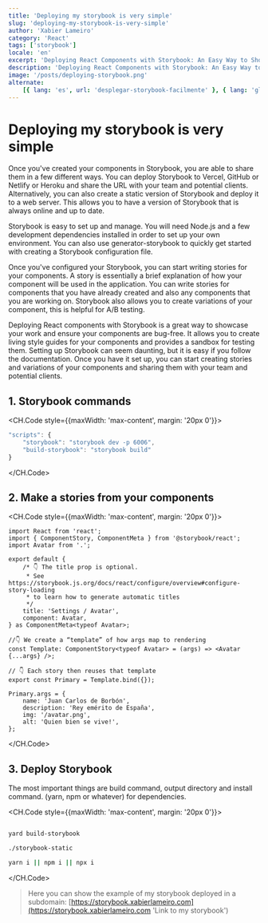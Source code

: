 ```yaml
---
title: 'Deploying my storybook is very simple'
slug: 'deploying-my-storybook-is-very-simple'
author: 'Xabier Lameiro'
category: 'React'
tags: ['storybook']
locale: 'en'
excerpt: 'Deploying React Components with Storybook: An Easy Way to Showcase Your Work. Are you looking for an easy way to showcase your React components and share them with?'
description: 'Deploying React Components with Storybook: An Easy Way to Showcase Your Work. Are you looking for an easy way to showcase your React components and share them with?'
image: '/posts/deploying-storybook.png'
alternate:
    [{ lang: 'es', url: 'desplegar-storybook-facilmente' }, { lang: 'gl', url: 'despregar-storybook-facilmente' }]
---
```


# Deploying my storybook is very simple

<Date date="01-04-2023" />

<GoogleAdsense slot="6618374506" horizontal />

Once you\'ve created your components in Storybook, you are able to share them in a few different ways. You can deploy Storybook to Vercel, GitHub or Netlify or Heroku and share the URL with your team and potential clients.
Alternatively, you can also create a static version of Storybook and deploy it to a web server. This allows you to have a version of Storybook that is always online and up to date.

Storybook is easy to set up and manage. You will need Node.js and a few development dependencies installed in order to set up your own environment. You can also use generator-storybook to quickly get started with creating a Storybook configuration file.

Once you\'ve configured your Storybook, you can start writing stories for your components. A story is essentially a brief explanation of how your component will be used in the application. You can write stories for components that you have already
created and also any components that you are working on. Storybook also allows you to create variations of your component, this is helpful for A/B testing.

Deploying React components with Storybook is a great way to showcase your work and ensure your components are bug-free. It allows you to create living style guides for your components and provides a sandbox for testing them.
Setting up Storybook can seem daunting, but it is easy if you follow the documentation. Once you have it set up, you can start creating stories and variations of your components and sharing them with your team and potential clients.

## 1. Storybook commands

<CH.Code style={{maxWidth: 'max-content', margin: '20px 0'}}>
```js package.json
"scripts": {
    "storybook": "storybook dev -p 6006",
    "build-storybook": "storybook build"
}
```
</CH.Code>

## 2. Make a stories from your components

<CH.Code style={{maxWidth: 'max-content', margin: '20px 0'}}>

```tsx Avatar.stories.tsx
import React from 'react';
import { ComponentStory, ComponentMeta } from '@storybook/react';
import Avatar from '.';

export default {
    /* 👇 The title prop is optional.
     * See https://storybook.js.org/docs/react/configure/overview#configure-story-loading
     * to learn how to generate automatic titles
     */
    title: 'Settings / Avatar',
    component: Avatar,
} as ComponentMeta<typeof Avatar>;

//👇 We create a “template” of how args map to rendering
const Template: ComponentStory<typeof Avatar> = (args) => <Avatar {...args} />;

// 👇 Each story then reuses that template
export const Primary = Template.bind({});

Primary.args = {
    name: 'Juan Carlos de Borbón',
    description: 'Rey emérito de España',
    img: '/avatar.png',
    alt: 'Quien bien se vive!',
};
```

</CH.Code>

## 3. Deploy Storybook

The most important things are build command, output directory and install command. (yarn, npm or whatever) for dependencies.

<CH.Code style={{maxWidth: 'max-content', margin: '20px 0'}}>

```bash

yard build-storybook

./storybook-static

yarn i || npm i || npx i

```

</CH.Code>

> Here you can show the example of my storybook deployed in a subdomain: [https://storybook.xabierlameiro.com](https://storybook.xabierlameiro.com 'Link to my storybook')
